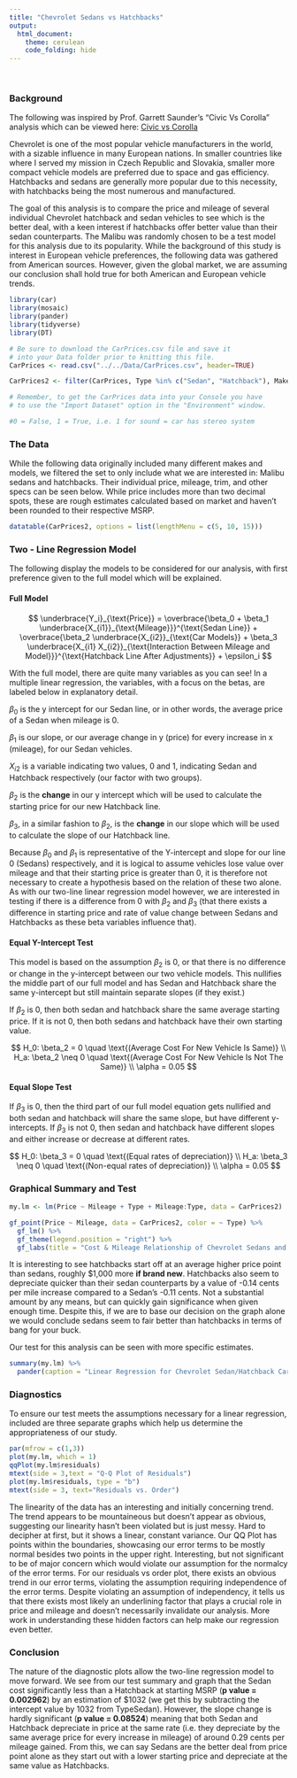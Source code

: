 ---
title: "Chevrolet Sedans vs Hatchbacks"
output: 
  html_document:
    theme: cerulean
    code_folding: hide
---

<br>

### Background

The following was inspired by Prof. Garrett Saunder's "Civic Vs Corolla" analysis which can be viewed here: [Civic vs Corolla](file:///C:/Users/vilia/Documents/Statistics-Notebook-master/Statistics-Notebook-master/Analyses/Linear%20Regression/Examples/CivicVsCorollaMLR.html)

Chevrolet is one of the most popular vehicle manufacturers in the world, with a sizable influence in many European nations. In smaller countries like where I served my mission in Czech Republic and Slovakia, smaller more compact vehicle models are preferred due to space and gas efficiency. Hatchbacks and sedans are generally more popular due to this necessity, with hatchbacks being the most numerous and manufactured.

The goal of this analysis is to compare the price and mileage of several individual Chevrolet hatchback and sedan vehicles to see which is the better deal, with a keen interest if hatchbacks offer better value than their sedan counterparts. The Malibu was randomly chosen to be a test model for this analysis due to its popularity. While the background of this study is interest in European vehicle preferences, the following data was gathered from American sources. However, given the global market, we are assuming our conclusion shall hold true for both American and European vehicle trends.

```{r, include=FALSE}
library(car)
library(mosaic)
library(pander)
library(tidyverse)
library(DT)

# Be sure to download the CarPrices.csv file and save it
# into your Data folder prior to knitting this file.
CarPrices <- read.csv("../../Data/CarPrices.csv", header=TRUE)

CarPrices2 <- filter(CarPrices, Type %in% c("Sedan", "Hatchback"), Make == "Chevrolet", Model == "Malibu")

# Remember, to get the CarPrices data into your Console you have
# to use the "Import Dataset" option in the "Environment" window.

#0 = False, 1 = True, i.e. 1 for sound = car has stereo system
```

### The Data

While the following data originally included many different makes and models, we filtered the set to only include what we are interested in: Malibu sedans and hatchbacks. Their individual price, mileage, trim, and other specs can be seen below. While price includes more than two decimal spots, these are rough estimates calculated based on market and haven't been rounded to their respective MSRP.

```{r}
datatable(CarPrices2, options = list(lengthMenu = c(5, 10, 15)))
```

### Two - Line Regression Model

The following display the models to be considered for our analysis, with first preference given to the full model which will be explained.

#### Full Model

$$
\underbrace{Y_i}_{\text{Price}} = \overbrace{\beta_0 + \beta_1 \underbrace{X_{i1}}_{\text{Mileage}}}^{\text{Sedan Line}} + \overbrace{\beta_2 \underbrace{X_{i2}}_{\text{Car Models}} + \beta_3 \underbrace{X_{i1} X_{i2}}_{\text{Interaction Between Mileage and Model}}}^{\text{Hatchback Line After Adjustments}} + \epsilon_i
$$

With the full model, there are quite many variables as you can see! In a multiple linear regression, the variables, with a focus on the betas, are labeled below in explanatory detail.

$\beta_0$ is the y intercept for our Sedan line, or in other words, the average price of a Sedan when mileage is 0.

$\beta_1$ is our slope, or our average change in y (price) for every increase in x (mileage), for our Sedan vehicles.

$X_{i2}$ is a variable indicating two values, 0 and 1, indicating Sedan and Hatchback respectively (our factor with two groups).

$\beta_2$ is the **change** in our y intercept which will be used to calculate the starting price for our new Hatchback line. 

$\beta_3$, in a similar fashion to $\beta_2$, is the **change** in our slope which will be used to calculate the slope of our Hatchback line.

Because $\beta_0$ and $\beta_1$ is representative of the Y-intercept and slope for our line 0 (Sedans) respectively, and it is logical to assume vehicles lose value over mileage and that their starting price is greater than 0, it is therefore not necessary to create a hypothesis based on the relation of these two alone. As with our two-line linear regression model however, we are interested in testing if there is a difference from 0 with $\beta_2$ and $\beta_3$ (that there exists a difference in starting price and rate of value change between Sedans and Hatchbacks as these beta variables influence that).

#### Equal Y-Intercept Test

This model is based on the assumption $\beta_2$ is 0, or that there is no difference or change in the y-intercept between our two vehicle models. This nullifies the middle part of our full model and has Sedan and Hatchback share the same y-intercept but still maintain separate slopes (if they exist.)

If $\beta_2$ is 0, then both sedan and hatchback share the same average starting price. If it is not 0, then both sedans and hatchback have their own starting value.

$$
  H_0: \beta_2 = 0 \quad \text{(Average Cost For New Vehicle Is Same)} \\
  H_a: \beta_2 \neq 0 \quad \text{(Average Cost For New Vehicle Is Not The Same)} \\
  \alpha = 0.05
$$

#### Equal Slope Test

If $\beta_3$ is 0, then the third part of our full model equation gets nullified and both sedan and hatchback will share the same slope, but have different y-intercepts. If $\beta_3$ is not 0, then sedan and hatchback have different slopes and either increase or decrease at different rates.

$$
  H_0: \beta_3 = 0 \quad \text{(Equal rates of depreciation)} \\
  H_a: \beta_3 \neq 0 \quad \text{(Non-equal rates of depreciation)} \\
  \alpha = 0.05
$$

### Graphical Summary and Test

```{r}

my.lm <- lm(Price ~ Mileage + Type + Mileage:Type, data = CarPrices2)

gf_point(Price ~ Mileage, data = CarPrices2, color = ~ Type) %>%
  gf_lm() %>% 
  gf_theme(legend.position = "right") %>% 
  gf_labs(title = "Cost & Mileage Relationship of Chevrolet Sedans and Hatchbacks")
```

It is interesting to see hatchbacks start off at an average higher price point than sedans, roughly $1,000 more **if brand new**. Hatchbacks also seem to depreciate quicker than their sedan counterparts by a value of -0.14 cents per mile increase compared to a Sedan's -0.11 cents. Not a substantial amount by any means, but can quickly gain significance when given enough time. Despite this, if we are to base our decision on the graph alone we would conclude sedans seem to fair better than hatchbacks in terms of bang for your buck.

Our test for this analysis can be seen with more specific estimates.

```{r}
summary(my.lm) %>%
  pander(caption = "Linear Regression for Chevrolet Sedan/Hatchback Car Prices")
```

### Diagnostics

To ensure our test meets the assumptions necessary for a linear regression, included are three separate graphs which help us determine the appropriateness of our study.

```{r, fig.heights = 3}
par(mfrow = c(1,3))
plot(my.lm, which = 1)
qqPlot(my.lm$residuals)
mtext(side = 3,text = "Q-Q Plot of Residuals")
plot(my.lm$residuals, type = "b")
mtext(side = 3, text="Residuals vs. Order")
```

The linearity of the data has an interesting and initially concerning trend. The trend appears to be mountaineous but doesn't appear as obvious, suggesting our linearity hasn't been violated but is just messy. Hard to decipher at first, but it shows a linear, constant variance. Our QQ Plot has points within the boundaries, showcasing our error terms to be mostly normal besides two points in the upper right. Interesting, but not significant to be of major concern which would violate our assumption for the normalcy of the error terms. For our residuals vs order plot, there exists an obvious trend in our error terms, violating the assumption requiring independence of the error terms. Despite violating an assumption of independency, it tells us that there exists most likely an underlining factor that plays a crucial role in price and mileage and doesn't necessarily invalidate our analysis. More work in understanding these hidden factors can help make our regression even better.

### Conclusion

The nature of the diagnostic plots allow the two-line regression model to move forward. We see from our test summary and graph that the Sedan cost significantly less than a Hatchback at starting MSRP (**p value = 0.002962**) by an estimation of $1032 (we get this by subtracting the intercept value by 1032 from TypeSedan). However, the slope change is hardly significant (**p value = 0.08524**) meaning that both Sedan and Hatchback depreciate in price at the same rate (i.e. they depreciate by the same average price for every increase in mileage) of around 0.29 cents per mileage gained. From this, we can say Sedans are the better deal from price point alone as they start out with a lower starting price and depreciate at the same value as Hatchbacks.